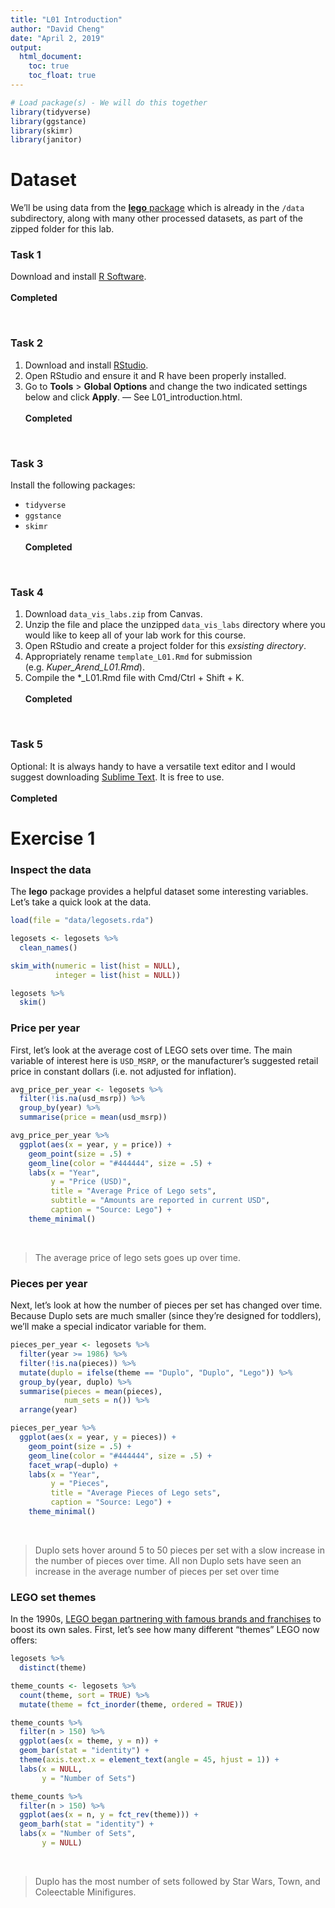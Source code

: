 ```yaml
---
title: "L01 Introduction"
author: "David Cheng"
date: "April 2, 2019"
output:
  html_document:
    toc: true
    toc_float: true
---
```


```r
# Load package(s) - We will do this together 
library(tidyverse)
library(ggstance)
library(skimr)
library(janitor)
```

# Dataset

We'll be using data from the [**lego** package](https://github.com/seankross/lego) which is already in the `/data` subdirectory, along with many other processed datasets, as part of the zipped folder for this lab. 

### Task 1
Download and install [R Software](https://cran.rstudio.com/).
<br><br>
**Completed**

<br>

### Task 2
1. Download and install [RStudio](https://www.rstudio.com/products/rstudio/download4/).
2. Open RStudio and ensure it and R have been properly installed. 
3. Go to **Tools** > **Global Options** and change the two indicated settings below and click **Apply**. --- See L01_introduction.html.
<br><br>
**Completed**

<br>

### Task 3
Install the following packages:

- `tidyverse`
- `ggstance`
- `skimr`
<br><br>
**Completed**

<br>

### Task 4

1. Download `data_vis_labs.zip` from Canvas. 
2. Unzip the file and place the unzipped `data_vis_labs` directory where you would like to keep all of your lab work for this course.
3. Open RStudio and create a project folder for this *exsisting directory*.  
4. Appropriately rename `template_L01.Rmd` for submission (e.g. *Kuper_Arend_L01.Rmd*).
5. Compile the *_L01.Rmd file with Cmd/Ctrl + Shift + K.
<br><br>
**Completed**


<br>

### Task 5 
Optional: It is always handy to have a versatile text editor and I would suggest downloading [Sublime Text](https://www.sublimetext.com/). It is free to use.
<br><br>
**Completed**
<br>

# Exercise 1

### Inspect the data
The **lego** package provides a helpful dataset some interesting variables. Let's take a quick look at the data.
```r
load(file = "data/legosets.rda")

legosets <- legosets %>% 
  clean_names()

skim_with(numeric = list(hist = NULL),
          integer = list(hist = NULL))

legosets %>% 
  skim()
```

### Price per year
First, let's look at the average cost of LEGO sets over time. The main variable of interest here is `USD_MSRP`, or the manufacturer's suggested retail price in constant dollars (i.e. not adjusted for inflation).
```r
avg_price_per_year <- legosets %>% 
  filter(!is.na(usd_msrp)) %>% 
  group_by(year) %>%
  summarise(price = mean(usd_msrp))

avg_price_per_year %>% 
  ggplot(aes(x = year, y = price)) +
    geom_point(size = .5) +
    geom_line(color = "#444444", size = .5) +
    labs(x = "Year",
         y = "Price (USD)",
         title = "Average Price of Lego sets",
         subtitle = "Amounts are reported in current USD",
         caption = "Source: Lego") +
    theme_minimal()
```
<br>

> The average price of lego sets goes up over time.

### Pieces per year
Next, let’s look at how the number of pieces per set has changed over time. Because Duplo sets are much smaller (since they’re designed for toddlers), we’ll make a special indicator variable for them.
```r
pieces_per_year <- legosets %>% 
  filter(year >= 1986) %>% 
  filter(!is.na(pieces)) %>%
  mutate(duplo = ifelse(theme == "Duplo", "Duplo", "Lego")) %>% 
  group_by(year, duplo) %>%
  summarise(pieces = mean(pieces),
            num_sets = n()) %>% 
  arrange(year)

pieces_per_year %>% 
  ggplot(aes(x = year, y = pieces)) +
    geom_point(size = .5) +
    geom_line(color = "#444444", size = .5) +
    facet_wrap(~duplo) +
    labs(x = "Year",
         y = "Pieces",
         title = "Average Pieces of Lego sets",
         caption = "Source: Lego") +
    theme_minimal()
```
<br>

> Duplo sets hover around 5 to 50 pieces per set with a slow increase in the number of pieces over time. All non Duplo sets have seen an increase in the average number of pieces per set over time

### LEGO set themes
In the 1990s, [LEGO began partnering with famous brands and franchises](https://www.cnbc.com/2018/04/27/lego-marketing-strategy-made-it-world-favorite-toy-brand.html) to boost its own sales. First, let's see how many different "themes" LEGO now offers:
```r
legosets %>% 
  distinct(theme)

theme_counts <- legosets %>% 
  count(theme, sort = TRUE) %>% 
  mutate(theme = fct_inorder(theme, ordered = TRUE))

theme_counts %>% 
  filter(n > 150) %>% 
  ggplot(aes(x = theme, y = n)) +
  geom_bar(stat = "identity") +
  theme(axis.text.x = element_text(angle = 45, hjust = 1)) +
  labs(x = NULL,
       y = "Number of Sets")  

theme_counts %>% 
  filter(n > 150) %>% 
  ggplot(aes(x = n, y = fct_rev(theme))) +
  geom_barh(stat = "identity") +
  labs(x = "Number of Sets",
       y = NULL) 
```
<br>

> Duplo has the most number of sets followed by Star Wars, Town, and Coleectable Minifigures.

